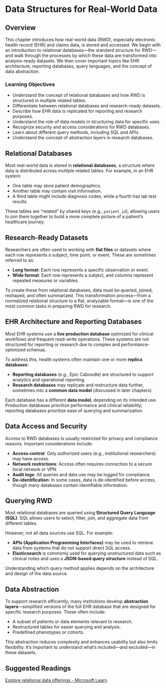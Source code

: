 # Data Structures for Real-World Data

## Overview

This chapter introduces how real-world data (RWD), especially electronic health record (EHR) and claims data, is stored and accessed. We begin with an introduction to relational databases—the standard structure for RWD—and walk through the processes by which these data are transformed into analysis-ready datasets. We then cover important topics like EHR architecture, reporting databases, query languages, and the concept of data abstraction.

### Learning Objectives

* Understand the concept of relational databases and how RWD is structured in multiple related tables.
* Differentiate between relational databases and research-ready datasets.
* Describe how EHR data is replicated for reporting and research purposes.
* Understand the role of data models in structuring data for specific uses.
* Recognize security and access considerations for RWD databases.
* Learn about different query methods, including SQL and APIs.
* Understand the concept of abstraction layers in research databases.

## Relational Databases

Most real-world data is stored in **relational databases**, a structure where data is distributed across multiple related tables. For example, in an EHR system:

* One table may store patient demographics.
* Another table may contain visit information.
* A third table might include diagnosis codes, while a fourth has lab test results.

These tables are “related” by shared keys (e.g., `patient_id`), allowing users to join them together to build a more complete picture of a patient's healthcare journey.

## Research-Ready Datasets

Researchers are often used to working with **flat files** or datasets where each row represents a subject, time point, or event. These are sometimes referred to as:

* **Long format**: Each row represents a specific observation or event.
* **Wide format**: Each row represents a subject, and columns represent repeated measures or variables.

To create these from relational databases, data must be queried, joined, reshaped, and often summarized. This transformation process—from a normalized relational structure to a flat, analyzable format—is one of the most common tasks in preparing RWD for research.

## EHR Architecture and Reporting Databases

Most EHR systems use a **live production database** optimized for clinical workflows and frequent read-write operations. These systems are not structured for reporting or research due to complex and performance-optimized schemas.

To address this, health systems often maintain one or more **replica databases**:

* **Reporting databases** (e.g., Epic Caboodle) are structured to support analytics and operational reporting.
* **Research databases** may replicate and restructure data further, sometimes into a **common data model** (discussed in later chapters).

Each database has a different **data model**, depending on its intended use. Production databases prioritize performance and clinical reliability; reporting databases prioritize ease of querying and summarization.

## Data Access and Security

Access to RWD databases is usually restricted for privacy and compliance reasons. Important considerations include:

* **Access control**: Only authorized users (e.g., institutional researchers) may have access.
* **Network restrictions**: Access often requires connection to a secure local network or VPN.
* **Audit logs**: All queries and data use may be logged for compliance.
* **De-identification**: In some cases, data is de-identified before access, though many databases contain identifiable information.

## Querying RWD

Most relational databases are queried using **Structured Query Language (SQL)**. SQL allows users to select, filter, join, and aggregate data from different tables.

However, not all data sources use SQL. For example:

* **APIs (Application Programming Interfaces)** may be used to retrieve data from systems that do not support direct SQL access.
* **Elasticsearch** is commonly used for querying unstructured data such as clinical notes and uses a **JSON-based query structure** instead of SQL.

Understanding which query method applies depends on the architecture and design of the data source.

## Data Abstraction

To support research efficiently, many institutions develop **abstraction layers**—simplified versions of the full EHR database that are designed for specific research purposes. These often include:

* A subset of patients or data elements relevant to research.
* Restructured tables for easier querying and analysis.
* Predefined phenotypes or cohorts.

This abstraction reduces complexity and enhances usability but also limits flexibility. It’s important to understand what’s included—and excluded—in these datasets.

## Suggested Readings
[Explore relational data offerings - Microsoft Learn](https://learn.microsoft.com/en-us/training/modules/explore-relational-data-offerings/)
